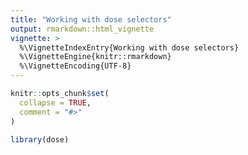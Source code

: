 ```yaml
---
title: "Working with dose selectors"
output: rmarkdown::html_vignette
vignette: >
  %\VignetteIndexEntry{Working with dose selectors}
  %\VignetteEngine{knitr::rmarkdown}
  %\VignetteEncoding{UTF-8}
---
```


```r
knitr::opts_chunk$set(
  collapse = TRUE,
  comment = "#>"
)
```

```r
library(dose)
```
